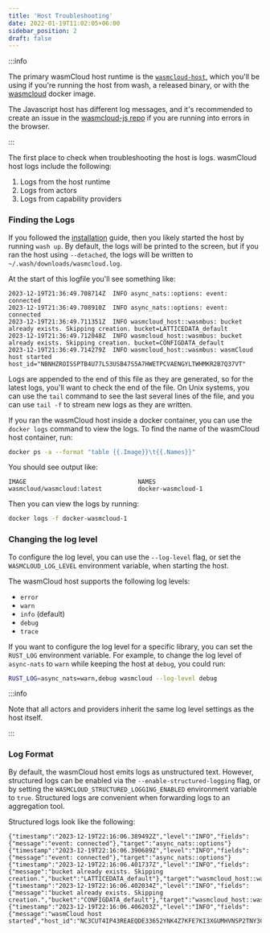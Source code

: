 ```yaml
---
title: 'Host Troubleshooting'
date: 2022-01-19T11:02:05+06:00
sidebar_position: 2
draft: false
---
```



<head>
  <meta name="robots" content="noindex">
</head>

:::info

The primary wasmCloud host runtime is the [`wasmcloud-host`](https://github.com/wasmCloud/wasmCloud/tree/main/crates/host), which you'll be using if you're running the host from wash, a released binary, or with the [wasmcloud](https://hub.docker.com/r/wasmcloud/wasmcloud) docker image.

The Javascript host has different log messages, and it's recommended to create an issue in the [wasmcloud-js repo](https://github.com/wasmCloud/wasmcloud-js/issues/new) if you are running into errors in the browser.

:::

The first place to check when troubleshooting the host is logs. wasmCloud host logs include the following:

1. Logs from the host runtime
1. Logs from actors
1. Logs from capability providers

### Finding the Logs

<Tabs queryString="installation">
  <TabItem value="binary" label="wash" default>

If you followed the [installation](/docs/0.82/installation) guide, then you likely started the host by running `wash up`. By default, the logs will be printed to the screen, but if you ran the host using `--detached`, the logs will be written to `~/.wash/downloads/wasmcloud.log`.

At the start of this logfile you'll see something like:

```
2023-12-19T21:36:49.708714Z  INFO async_nats::options: event: connected
2023-12-19T21:36:49.708910Z  INFO async_nats::options: event: connected
2023-12-19T21:36:49.711351Z  INFO wasmcloud_host::wasmbus: bucket already exists. Skipping creation. bucket=LATTICEDATA_default
2023-12-19T21:36:49.712048Z  INFO wasmcloud_host::wasmbus: bucket already exists. Skipping creation. bucket=CONFIGDATA_default
2023-12-19T21:36:49.714279Z  INFO wasmcloud_host::wasmbus: wasmCloud host started host_id="NBNHZROISSPTB4U77L53USB47S5A7HWETPCVAENGYLTWHMKR2B7Q37VT"
```

Logs are appended to the end of this file as they are generated, so for the latest logs, you'll want to check the end of the file. On Unix systems, you can use the `tail` command to see the last several lines of the file, and you can use `tail -f` to stream new logs as they are written.

  </TabItem>
  <TabItem value="docker" label="Docker">

If you ran the wasmCloud host inside a docker container, you can use the `docker logs` command to view the logs. To find the name of the wasmCloud host container, run:

```bash
docker ps -a --format "table {{.Image}}\t{{.Names}}"
```

You should see output like:

```
IMAGE                               NAMES
wasmcloud/wasmcloud:latest          docker-wasmcloud-1
```

Then you can view the logs by running:

```bash
docker logs -f docker-wasmcloud-1
```

  </TabItem>
</Tabs>

### Changing the log level

To configure the log level, you can use the `--log-level` flag, or set the `WASMCLOUD_LOG_LEVEL` environment variable, when starting the host.

The wasmCloud host supports the following log levels:

- `error`
- `warn`
- `info` (default)
- `debug`
- `trace`

If you want to configure the log level for a specific library, you can set the `RUST_LOG` environment variable. For example, to change the log level of `async-nats` to `warn` while keeping the host at `debug`, you could run:

```bash
RUST_LOG=async_nats=warn,debug wasmcloud --log-level debug
```

:::info

Note that all actors and providers inherit the same log level settings as the host itself.

:::

### Log Format

By default, the wasmCloud host emits logs as unstructured text. However, structured logs can be enabled via the `--enable-structured-logging` flag, or by setting the `WASMCLOUD_STRUCTURED_LOGGING_ENABLED` environment variable to `true`. Structured logs are convenient when forwarding logs to an aggregation tool.

Structured logs look like the following:

```
{"timestamp":"2023-12-19T22:16:06.389492Z","level":"INFO","fields":{"message":"event: connected"},"target":"async_nats::options"}
{"timestamp":"2023-12-19T22:16:06.390689Z","level":"INFO","fields":{"message":"event: connected"},"target":"async_nats::options"}
{"timestamp":"2023-12-19T22:16:06.401737Z","level":"INFO","fields":{"message":"bucket already exists. Skipping creation.","bucket":"LATTICEDATA_default"},"target":"wasmcloud_host::wasmbus"}
{"timestamp":"2023-12-19T22:16:06.402034Z","level":"INFO","fields":{"message":"bucket already exists. Skipping creation.","bucket":"CONFIGDATA_default"},"target":"wasmcloud_host::wasmbus"}
{"timestamp":"2023-12-19T22:16:06.406203Z","level":"INFO","fields":{"message":"wasmCloud host started","host_id":"NC3CUT4IP43REAEQDE33652YNK4Z7KFE7KI3XGUMHVNSP2TNY3CFAH4M"},"target":"wasmcloud_host::wasmbus"}
```
